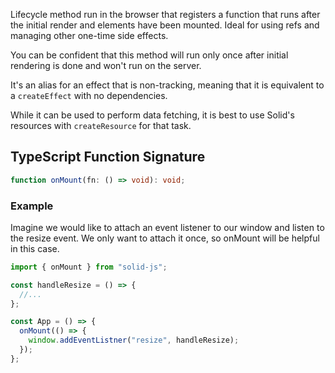<Title>onMount</Title>

Lifecycle method run in the browser that registers a function that runs after the initial render and elements have been mounted.
Ideal for using refs and managing other one-time side effects.

You can be confident that this method will run only once after initial rendering is done and won't run on the server.

It's an alias for an effect that is non-tracking, meaning that it is equivalent to a `createEffect` with no dependencies.

While it can be used to perform data fetching, it is best to use Solid's resources with `createResource` for that task.

## TypeScript Function Signature

```typescript
function onMount(fn: () => void): void;
```

### Example

Imagine we would like to attach an event listener to our window and listen to the resize event.
We only want to attach it once, so onMount will be helpful in this case.

```jsx
import { onMount } from "solid-js";

const handleResize = () => {
  //...
};

const App = () => {
  onMount(() => {
    window.addEventListner("resize", handleResize);
  });
};
```
